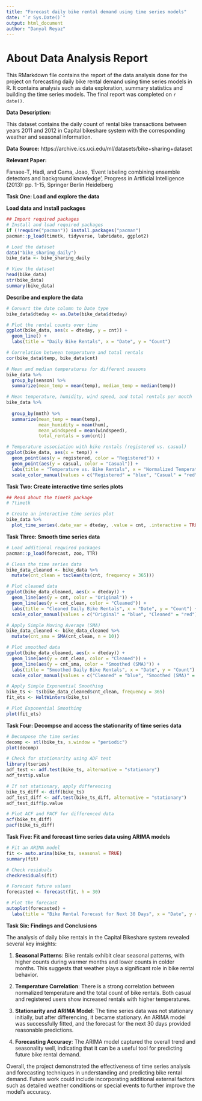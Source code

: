 ---
title: "Forecast daily bike rental demand using time series models"
date: "`r Sys.Date()`"
output: html_document
author: "Danyal Reyaz"
---

# About Data Analysis Report

This RMarkdown file contains the report of the data analysis done for the project on forecasting daily bike rental demand using time series models in R. It contains analysis such as data exploration, summary statistics and building the time series models. The final report was completed on `r date()`. 

**Data Description:**

This dataset contains the daily count of rental bike transactions between years 2011 and 2012 in Capital bikeshare system with the corresponding weather and seasonal information.

**Data Source:** https://archive.ics.uci.edu/ml/datasets/bike+sharing+dataset

**Relevant Paper:** 

Fanaee-T, Hadi, and Gama, Joao, 'Event labeling combining ensemble detectors and background knowledge', Progress in Artificial Intelligence (2013): pp. 1-15, Springer Berlin Heidelberg



**Task One: Load and explore the data**

**Load data and install packages**

```{r}
## Import required packages
# Install and load required packages
if (!require("pacman")) install.packages("pacman")
pacman::p_load(timetk, tidyverse, lubridate, ggplot2)

# Load the dataset
data("bike_sharing_daily")
bike_data <- bike_sharing_daily

# View the dataset
head(bike_data)
str(bike_data)
summary(bike_data)


```


**Describe and explore the data**

```{r}
# Convert the date column to Date type
bike_data$dteday <- as.Date(bike_data$dteday)

# Plot the rental counts over time
ggplot(bike_data, aes(x = dteday, y = cnt)) +
  geom_line() +
  labs(title = "Daily Bike Rentals", x = "Date", y = "Count")

# Correlation between temperature and total rentals
cor(bike_data$temp, bike_data$cnt)

# Mean and median temperatures for different seasons
bike_data %>%
  group_by(season) %>%
  summarize(mean_temp = mean(temp), median_temp = median(temp))

# Mean temperature, humidity, wind speed, and total rentals per month
bike_data %>%
  
  group_by(mnth) %>%
  summarize(mean_temp = mean(temp),
            mean_humidity = mean(hum),
            mean_windspeed = mean(windspeed),
            total_rentals = sum(cnt))

# Temperature association with bike rentals (registered vs. casual)
ggplot(bike_data, aes(x = temp)) +
  geom_point(aes(y = registered, color = "Registered")) +
  geom_point(aes(y = casual, color = "Casual")) +
  labs(title = "Temperature vs. Bike Rentals", x = "Normalized Temperature", y = "Count") +
  scale_color_manual(values = c("Registered" = "blue", "Casual" = "red"))
```



**Task Two: Create interactive time series plots**

```{r}
## Read about the timetk package
# ?timetk

# Create an interactive time series plot
bike_data %>%
  plot_time_series(.date_var = dteday, .value = cnt, .interactive = TRUE, .plotly_slider = TRUE, .color_var = year(dteday))

```




**Task Three: Smooth time series data**

```{r}
# Load additional required packages
pacman::p_load(forecast, zoo, TTR)

# Clean the time series data
bike_data_cleaned <- bike_data %>%
  mutate(cnt_clean = tsclean(ts(cnt, frequency = 365)))

# Plot cleaned data
ggplot(bike_data_cleaned, aes(x = dteday)) +
  geom_line(aes(y = cnt, color = "Original")) +
  geom_line(aes(y = cnt_clean, color = "Cleaned")) +
  labs(title = "Cleaned Daily Bike Rentals", x = "Date", y = "Count") +
  scale_color_manual(values = c("Original" = "blue", "Cleaned" = "red"))

# Apply Simple Moving Average (SMA)
bike_data_cleaned <- bike_data_cleaned %>%
  mutate(cnt_sma = SMA(cnt_clean, n = 10))

# Plot smoothed data
ggplot(bike_data_cleaned, aes(x = dteday)) +
  geom_line(aes(y = cnt_clean, color = "Cleaned")) +
  geom_line(aes(y = cnt_sma, color = "Smoothed (SMA)")) +
  labs(title = "Smoothed Daily Bike Rentals", x = "Date", y = "Count") +
  scale_color_manual(values = c("Cleaned" = "blue", "Smoothed (SMA)" = "red"))

# Apply Simple Exponential Smoothing
bike_ts <- ts(bike_data_cleaned$cnt_clean, frequency = 365)
fit_ets <- HoltWinters(bike_ts)

# Plot Exponential Smoothing
plot(fit_ets)
```



**Task Four: Decompse and access the stationarity of time series data**

```{r}
# Decompose the time series
decomp <- stl(bike_ts, s.window = "periodic")
plot(decomp)

# Check for stationarity using ADF test
library(tseries)
adf_test <- adf.test(bike_ts, alternative = "stationary")
adf_test$p.value

# If not stationary, apply differencing
bike_ts_diff <- diff(bike_ts)
adf_test_diff <- adf.test(bike_ts_diff, alternative = "stationary")
adf_test_diff$p.value

# Plot ACF and PACF for differenced data
acf(bike_ts_diff)
pacf(bike_ts_diff)
```



**Task Five: Fit and forecast time series data using ARIMA models**

```{r}
# Fit an ARIMA model
fit <- auto.arima(bike_ts, seasonal = TRUE)
summary(fit)

# Check residuals
checkresiduals(fit)

# Forecast future values
forecasted <- forecast(fit, h = 30)

# Plot the forecast
autoplot(forecasted) +
  labs(title = "Bike Rental Forecast for Next 30 Days", x = "Date", y = "Count")
```



**Task Six: Findings and Conclusions**

The analysis of daily bike rentals in the Capital Bikeshare system revealed several key insights:

1. **Seasonal Patterns**: Bike rentals exhibit clear seasonal patterns, with higher counts during warmer months and lower counts in colder months. This suggests that weather plays a significant role in bike rental behavior.

2. **Temperature Correlation**: There is a strong correlation between normalized temperature and the total count of bike rentals. Both casual and registered users show increased rentals with higher temperatures.

3. **Stationarity and ARIMA Model**: The time series data was not stationary initially, but after differencing, it became stationary. An ARIMA model was successfully fitted, and the forecast for the next 30 days provided reasonable predictions.

4. **Forecasting Accuracy**: The ARIMA model captured the overall trend and seasonality well, indicating that it can be a useful tool for predicting future bike rental demand.

Overall, the project demonstrated the effectiveness of time series analysis and forecasting techniques in understanding and predicting bike rental demand. Future work could include incorporating additional external factors such as detailed weather conditions or special events to further improve the model's accuracy.
